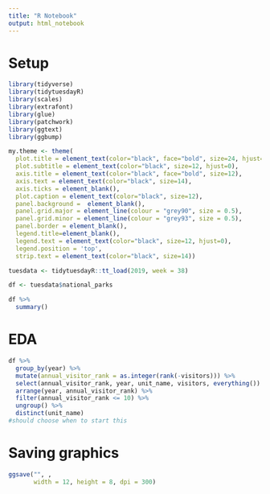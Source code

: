 ```yaml
---
title: "R Notebook"
output: html_notebook
---
```


# Setup

```r
library(tidyverse)
library(tidytuesdayR)
library(scales)
library(extrafont)
library(glue)
library(patchwork)
library(ggtext)
library(ggbump)
```

```r
my.theme <- theme(
  plot.title = element_text(color="black", face="bold", size=24, hjust=0), 
  plot.subtitle = element_text(color="black", size=12, hjust=0), 
  axis.title = element_text(color="black", face="bold", size=12), 
  axis.text = element_text(color="black", size=14), 
  axis.ticks = element_blank(),
  plot.caption = element_text(color="black", size=12), 
  panel.background =  element_blank(), 
  panel.grid.major = element_line(colour = "grey90", size = 0.5),
  panel.grid.minor = element_line(colour = "grey93", size = 0.5),
  panel.border = element_blank(), 
  legend.title=element_blank(), 
  legend.text = element_text(color="black", size=12, hjust=0),
  legend.position = 'top',
  strip.text = element_text(color="black", size=14))
```

```r
tuesdata <- tidytuesdayR::tt_load(2019, week = 38)

df <- tuesdata$national_parks
```

```r
df %>% 
  summary()
```

# EDA  



```r
df %>% 
  group_by(year) %>% 
  mutate(annual_visitor_rank = as.integer(rank(-visitors))) %>% 
  select(annual_visitor_rank, year, unit_name, visitors, everything()) %>% 
  arrange(year, annual_visitor_rank) %>% 
  filter(annual_visitor_rank <= 10) %>% 
  ungroup() %>%
  distinct(unit_name)
#should choose when to start this
```



# Saving graphics  

```r
ggsave("", ,
       width = 12, height = 8, dpi = 300)
```


